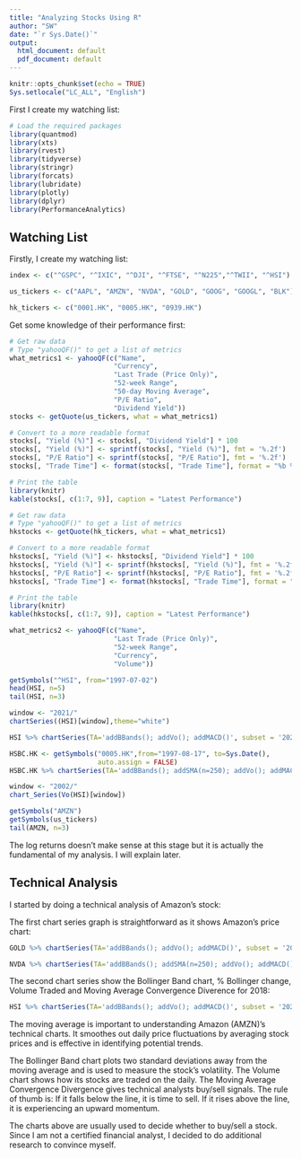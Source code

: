 ```yaml
---
title: "Analyzing Stocks Using R"
author: "SW"
date: "`r Sys.Date()`"
output:
  html_document: default
  pdf_document: default
---
```


```r
knitr::opts_chunk$set(echo = TRUE)
Sys.setlocale("LC_ALL", "English")
```



First I create my watching list:

```r
# Load the required packages
library(quantmod)
library(xts)
library(rvest)
library(tidyverse)
library(stringr)
library(forcats)
library(lubridate)
library(plotly)
library(dplyr)
library(PerformanceAnalytics)
```


## Watching List

Firstly, I create my watching list:

```r
index <- c("^GSPC", "^IXIC", "^DJI", "^FTSE", "^N225","^TWII", "^HSI")

us_tickers <- c("AAPL", "AMZN", "NVDA", "GOLD", "GOOG", "GOOGL", "BLK")

hk_tickers <- c("0001.HK", "0005.HK", "0939.HK")
```

Get some knowledge of their performance first:

```r
# Get raw data
# Type "yahooQF()" to get a list of metrics
what_metrics1 <- yahooQF(c("Name",
                          "Currency",
                          "Last Trade (Price Only)",
                          "52-week Range",
                          "50-day Moving Average",
                          "P/E Ratio",
                          "Dividend Yield"))
stocks <- getQuote(us_tickers, what = what_metrics1)

# Convert to a more readable format
stocks[, "Yield (%)"] <- stocks[, "Dividend Yield"] * 100
stocks[, "Yield (%)"] <- sprintf(stocks[, "Yield (%)"], fmt = '%.2f')
stocks[, "P/E Ratio"] <- sprintf(stocks[, "P/E Ratio"], fmt = '%.2f')
stocks[, "Trade Time"] <- format(stocks[, "Trade Time"], format = "%b %d, %Y")

# Print the table
library(knitr)
kable(stocks[, c(1:7, 9)], caption = "Latest Performance")
```


```r
# Get raw data
# Type "yahooQF()" to get a list of metrics
hkstocks <- getQuote(hk_tickers, what = what_metrics1)

# Convert to a more readable format
hkstocks[, "Yield (%)"] <- hkstocks[, "Dividend Yield"] * 100
hkstocks[, "Yield (%)"] <- sprintf(hkstocks[, "Yield (%)"], fmt = '%.2f')
hkstocks[, "P/E Ratio"] <- sprintf(hkstocks[, "P/E Ratio"], fmt = '%.2f')
hkstocks[, "Trade Time"] <- format(hkstocks[, "Trade Time"], format = "%b %d, %Y")

# Print the table
library(knitr)
kable(hkstocks[, c(1:7, 9)], caption = "Latest Performance")
```



```r
what_metrics2 <- yahooQF(c("Name",
                          "Last Trade (Price Only)",
                          "52-week Range",
                          "Currency",
                          "Volume"))
```

```r
getSymbols("^HSI", from="1997-07-02")
head(HSI, n=5)
tail(HSI, n=3)
```

```r
window <- "2021/"
chartSeries((HSI)[window],theme="white")
```

```r
HSI %>% chartSeries(TA='addBBands(); addVo(); addMACD()', subset = '2023/', theme = "white")
```

```r
HSBC.HK <- getSymbols("0005.HK",from="1997-08-17", to=Sys.Date(),
                      auto.assign = FALSE)
HSBC.HK %>% chartSeries(TA='addBBands(); addSMA(n=250); addVo(); addMACD()', subset = '2023/', theme = "white")
```





```r
window <- "2002/"
chart_Series(Vo(HSI)[window])
```


```r
getSymbols("AMZN")
getSymbols(us_tickers)
tail(AMZN, n=3)
```


The log returns doesn’t make sense at this stage but it is actually the fundamental of my analysis. I will explain later.

## Technical Analysis

I started by doing a technical analysis of Amazon’s stock:

The first chart series graph is straightforward as it shows Amazon’s price chart:

```r
GOLD %>% chartSeries(TA='addBBands(); addVo(); addMACD()', subset = '2023/', theme = "white")
```

```r
NVDA %>% chartSeries(TA='addBBands(); addSMA(n=250); addVo(); addMACD()', subset = '2023/', theme = "white")
```


The second chart series show the Bollinger Band chart, % Bollinger change, Volume
Traded and Moving Average Convergence Diverence for 2018:

```r
HSI %>% chartSeries(TA='addBBands(); addVo(); addMACD()', subset = '2023/', theme = "white")
```



The moving average is important to understanding Amazon (AMZN)’s technical charts. It smoothes out daily price fluctuations by averaging stock prices and is effective in identifying potential trends.

The Bollinger Band chart plots two standard deviations away from the moving average and is used to measure the stock’s volatility. The Volume chart shows how its stocks are traded on the daily. The Moving Average Convergence Divergence gives technical analysts buy/sell signals. The rule of thumb is: If it falls below the line, it is time to sell. If it rises above the line, it is experiencing an upward momentum.

The charts above are usually used to decide whether to buy/sell a stock. Since I am not a certified financial analyst, I decided to do additional research to convince myself.

